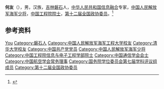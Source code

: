 {{Otheruses|other=名为何友的其他人物|何友}}

'''何友'''（{{bd|1956年|10月19日|}}），男，汉族，[[吉林|吉林]][[磐石市|磐石]]人，[[中华人民共和国|中华人民共和国]][[信息融合|信息融合]]专家，[[中国人民解放军海军少将|中国人民解放军海军少将]]，[[中国工程院院士|中国工程院院士]]，[[第十二届全国政协委员|第十二届全国政协委员]]。<ref>{{Cite web|title=何友|url=https://www.cae.cn/cae/html/main/colys/42602659.html|accessdate=2020-09-23|work=中国工程院|archive-date=2020-02-11|archive-url=https://web.archive.org/web/20200211094541/http://www.cae.cn/cae/html/main/colys/42602659.html|dead-url=no}}</ref>

== 参考资料 ==
{{reflist}}

{{中国通信学会会士}}
{{中国工程院信息与电子工程学部院士}}
{{国务院学位委员会第七届学科评议组/信息与通信工程}}
{{Navboxes
| title  = 何友在[[中国航空学会|中国航空学会]]的职务
| list1  =
{{中国航空学会第八届理事会}}
}}

{{Authority control}}
{{DEFAULTSORT:He何}}
[[Category:何姓|You]]
[[Category:磐石人|Category:磐石人]]
[[Category:中国人民解放军海军工程大学校友|Category:中国人民解放军海军工程大学校友]]
[[Category:清华大学校友|Category:清华大学校友]]
[[Category:中国共产党党员|Category:中国共产党党员]]
[[Category:中国人民解放军海军少将|Category:中国人民解放军海军少将]]
[[Category:中国工程院信息与电子工程学部院士|Category:中国工程院信息与电子工程学部院士]]
[[Category:中国通信学会会士|Category:中国通信学会会士]]
[[Category:中国航空学会常务理事|Category:中国航空学会常务理事]]
[[Category:国务院学位委员会第七届学科评议组成员|Category:国务院学位委员会第七届学科评议组成员]]
[[Category:第十二届全国政协委员|Category:第十二届全国政协委员]]

{{中国人物小作品}}